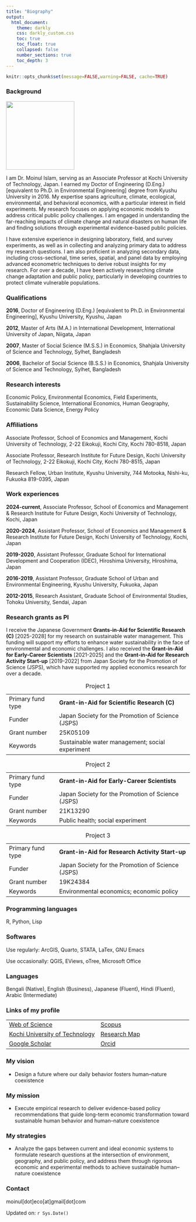 ```yaml
---
title: "Biography"
output:
  html_document:
    theme: darkly
    css: darkly_custom.css
    toc: true
    toc_float: true
    collapsed: false
    number_sections: true
    toc_depth: 3
---
```


```r
knitr::opts_chunk$set(message=FALSE,warning=FALSE, cache=TRUE)
```

### Background

![](img/IMG_back.PNG){width="187"}

I am Dr. Moinul Islam, serving as an Associate Professor at Kochi University of Technology, Japan. I earned my Doctor of Engineering (D.Eng.) [equivalent to Ph.D. in Environmental Engineering] degree from Kyushu University in 2016. My expertise spans agriculture, climate, ecological, environmental, and behavioral economics, with a particular interest in field experiments. My research focuses on applying economic models to address critical public policy challenges. I am engaged in understanding the far-reaching impacts of climate change and natural disasters on human life and finding solutions through experimental evidence-based public policies.

I have extensive experience in designing laboratory, field, and survey experiments, as well as in collecting and analyzing primary data to address my research questions. I am also proficient in analyzing secondary data, including cross-sectional, time series, spatial, and panel data by employing advanced econometric techniques to derive robust insights for my research. For over a decade, I have been actively researching climate change adaptation and public policy, particularly in developing countries to protect climate vulnerable populations.

### Qualifications

**2016**, Doctor of Engineering (D.Eng.) [equivalent to Ph.D. in Environmental Engineering], Kyushu University, Kyushu, Japan

**2012**, Master of Arts (M.A.) in International Development, International University of Japan, Niigata, Japan

**2007**, Master of Social Science (M.S.S.) in Economics, Shahjala University of Science and Technology, Sylhet, Bangladesh

**2006**, Bachelor of Social Science (B.S.S.) in Economics, Shahjala University of Science and Technology, Sylhet, Bangladesh

### Research interests

Economic Policy, Environmental Economics, Field Experiments, Sustainability Science, International Economics, Human Geography, Economic Data Science, Energy Policy

### Affiliations

Associate Professor, School of Economics and Management, Kochi University of Technology, 2-22 Eikokuji, Kochi City, Kochi 780-8518, Japan

Associate Professor, Research Institute for Future Design, Kochi University of Technology, 2-22 Eikokuji, Kochi City, Kochi 780-8515, Japan

Research Fellow, Urban Institute, Kyushu University, 744 Motooka, Nishi-ku, Fukuoka 819-0395, Japan

### Work experiences

**2024-current**, Associate Professor, School of Economics and Management & Research Institute for Future Design, Kochi University of Technology, Kochi, Japan

**2020-2024**, Assistant Professor, School of Economics and Management & Research Institute for Future Design, Kochi University of Technology, Kochi, Japan

**2019-2020**, Assistant Professor, Graduate School for International Development and Cooperation (IDEC), Hiroshima University, Hiroshima, Japan

**2016-2019**, Assistant Professor, Graduate School of Urban and Environmental Engineering, Kyushu University, Fukuoka, Japan

**2012-2015**, Research Assistant, Graduate School of Environmental Studies, Tohoku University, Sendai, Japan

### Research grants as PI

I receive the Japanese Government **Grants-in-Aid for Scientific Research (C)** [2025-2028] for my research on sustainable water management. This funding will support my efforts to enhance water sustainability in the face of environmental and economic challenges. I also received the **Grant-in-Aid for Early-Career Scientists** [2021-2025] and the **Grant-in-Aid for Research Activity Start-up** [2019-2022] from Japan Society for the Promotion of Science (JSPS), which have supported my applied economics research for over a decade.

::: {#tbl-panel layout-ncol="2"}
|                   |                                                   |
|-------------------|---------------------------------------------------|
| Primary fund type | **Grant-in-Aid for Scientific Research (C)**      |
| Funder            | Japan Society for the Promotion of Science (JSPS) |
| Grant number      | 25K05109                                          |
| Keywords          | Sustainable water management; social experiment   |

: Project 1

|                   |                                                   |
|-------------------|---------------------------------------------------|
| Primary fund type | **Grant-in-Aid for Early-Career Scientists**      |
| Funder            | Japan Society for the Promotion of Science (JSPS) |
| Grant number      | 21K13290                                          |
| Keywords          | Public health; social experiment                  |

: Project 2

|                   |                                                   |
|-------------------|---------------------------------------------------|
| Primary fund type | **Grant-in-Aid for Research Activity Start-up**   |
| Funder            | Japan Society for the Promotion of Science (JSPS) |
| Grant number      | 19K24384                                          |
| Keywords          | Environmental economics; economic policy          |

: Project 3
:::

### Programming languages

R, Python, Lisp

### Softwares

Use regularly: ArcGIS, Quarto, STATA, LaTex, GNU Emacs

Use occasionally: QGIS, EViews, oTree, Microsoft Office

### Languages

Bengali (Native), English (Business), Japanese (Fluent), Hindi (Fluent), Arabic (Intermediate)

### Links of my profile

|  |  |
|----|----|
| [Web of Science](https://www.webofscience.com/wos/author/record/M-9369-2019) | [Scopus](https://www.scopus.com/authid/detail.uri?authorId=55348122400) |
| [Kochi University of Technology](https://www.kochi-tech.ac.jp/profile/ja/islam-moinul.html) | [Research Map](https://researchmap.jp/moinul/?lang=english) |
| [Google Scholar](https://scholar.google.co.jp/citations?user=UTZTmJ0AAAAJ&hl=en) | [Orcid](https://orcid.org/0000-0002-0309-3156) |

### My vision

-   Design a future where our daily behavior fosters human–nature coexistence

### My mission

-   Execute empirical research to deliver evidence-based policy recommendations that guide long-term economic transformation toward sustainable human behavior and human–nature coexistence

### My strategies

-   Analyze the gaps between current and ideal economic systems to formulate research questions at the intersection of environment, geography, and public policy, and address them through rigorous economic and experimental methods to achieve sustainable human–nature coexistence

### Contact

moinul[dot]eco[at]gmail[dot]com

Updated on: `r Sys.Date()`
